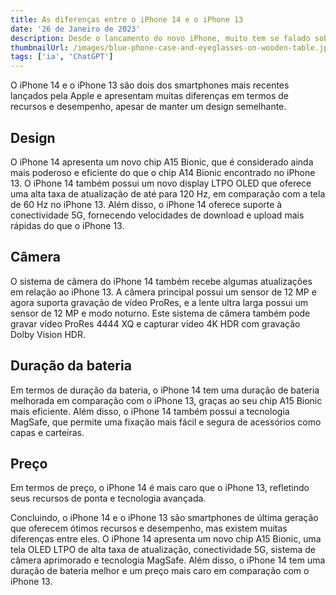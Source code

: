 ```yaml
---
title: As diferenças entre o iPhone 14 e o iPhone 13
date: '26 de Janeiro de 2023'
description: Desde o lancamento do novo iPhone, muito tem se falado sobre a grande semelhanca com o modelo anterior
thumbnailUrl: /images/blue-phone-case-and-eyeglasses-on-wooden-table.jpg
tags: ['ia', 'ChatGPT']
---
```


O iPhone 14 e o iPhone 13 são dois dos smartphones mais recentes lançados pela Apple e apresentam muitas diferenças em termos de recursos e desempenho, apesar de manter um design semelhante.

## Design

O iPhone 14 apresenta um novo chip A15 Bionic, que é considerado ainda mais poderoso e eficiente do que o chip A14 Bionic encontrado no iPhone 13. O iPhone 14 também possui um novo display LTPO OLED que oferece uma alta taxa de atualização de até para 120 Hz, em comparação com a tela de 60 Hz no iPhone 13. Além disso, o iPhone 14 oferece suporte à conectividade 5G, fornecendo velocidades de download e upload mais rápidas do que o iPhone 13.

## Câmera

O sistema de câmera do iPhone 14 também recebe algumas atualizações em relação ao iPhone 13. A câmera principal possui um sensor de 12 MP e agora suporta gravação de vídeo ProRes, e a lente ultra larga possui um sensor de 12 MP e modo noturno. Este sistema de câmera também pode gravar vídeo ProRes 4444 XQ e capturar vídeo 4K HDR com gravação Dolby Vision HDR.

## Duração da bateria

Em termos de duração da bateria, o iPhone 14 tem uma duração de bateria melhorada em comparação com o iPhone 13, graças ao seu chip A15 Bionic mais eficiente. Além disso, o iPhone 14 também possui a tecnologia MagSafe, que permite uma fixação mais fácil e segura de acessórios como capas e carteiras.

## Preço

Em termos de preço, o iPhone 14 é mais caro que o iPhone 13, refletindo seus recursos de ponta e tecnologia avançada.

Concluindo, o iPhone 14 e o iPhone 13 são smartphones de última geração que oferecem ótimos recursos e desempenho, mas existem muitas diferenças entre eles. O iPhone 14 apresenta um novo chip A15 Bionic, uma tela OLED LTPO de alta taxa de atualização, conectividade 5G, sistema de câmera aprimorado e tecnologia MagSafe. Além disso, o iPhone 14 tem uma duração de bateria melhor e um preço mais caro em comparação com o iPhone 13.
